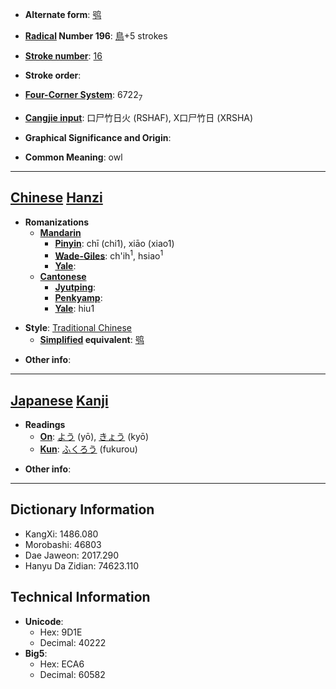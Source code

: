 * '''Alternate form''': [[鸮]]

* '''[[Wiktionary:Chinese radical index| Radical]] Number 196''': [[Wiktionary:Chinese radical index 鳥|鳥]]+5 strokes

* '''[[Wiktionary:Chinese total strokes index|Stroke number]]''': [[Wiktionary:Chinese total strokes index 16|16]]

* '''Stroke order''': 

* '''[[Wiktionary:Chinese four corner index|Four-Corner System]]''': 6722<sub>7</sub>

* '''[[Wiktionary:Chinese Cangjie index|Cangjie input]]''': 口尸竹日火 (RSHAF), X口尸竹日 (XRSHA)

* '''Graphical Significance and Origin''': 

* '''Common Meaning''': owl

----

== [[Chinese]] [[Hanzi]] ==

* '''Romanizations'''
** '''[[Mandarin]]'''
*** '''[[Pinyin]]''': chī (chi1), xiāo (xiao1)
*** '''[[Wade-Giles]]''': ch'ih<sup>1</sup>, hsiao<sup>1</sup>
*** '''[[Yale]]''': 
** '''[[Cantonese]]'''
*** '''[[Jyutping]]''':
*** '''[[Penkyamp]]''': 
*** '''[[Yale]]''': hiu1

* '''Style''': [[Traditional Chinese]] 
** '''[[Simplified Chinese|Simplified]] equivalent''': [[鸮]]

* '''Other info''': 

----

== [[Japanese]] [[Kanji]] ==

* '''Readings'''
** '''[[On]]''': [[よう]] (yō), [[きょう]] (kyō)
** '''[[Kun]]''': [[ふくろう]] (fukurou)

* '''Other info''':  

----

== Dictionary Information ==

* KangXi: 1486.080
* Morobashi: 46803
* Dae Jaweon: 2017.290
* Hanyu Da Zidian: 74623.110

== Technical Information ==

* '''Unicode''':
** Hex: 9D1E
** Decimal: 40222
* '''Big5''':
** Hex: ECA6
** Decimal: 60582